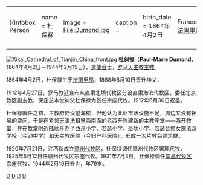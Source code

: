 {|align="right" 
|{{Infobox Person
| name   = 杜保禄<br />{{lang|la|Bishop Paul-Marie Dumond, C.M.}}
| image     = File:Dumond.jpg
| caption  = 
| birth_date  = 1864年4月2日
| birth_place = {{flagicon|France}} [[法蘭西第二帝國|法国]][[里昂|里昂]]
| death_date  = 1944年2月19日
| death_place = {{flagicon|ROC}} [[中華民國_(大陸時期)|中国]][[南昌|南昌]]
| occupation  = 罗马天主教主教
| spouse         = 无
| parents        = 
}}
|-
|}

[[File:Xikai_Cathedral_of_Tianjin_China_front.jpg|thumb]]
'''杜保禄'''（'''Paul-Marie Dumond'''，1864年4月2日－1944年2月19日），[[遣使会|遣使会]]士，[[罗马天主教|罗马天主教]][[主教|主教]]。

1864年4月2日，杜保禄生于[[法国|法国]][[里昂|里昂]]，1888年8月10日晋升神父，

1912年4月27日，罗马教廷宣布从直隶北境代牧区分设直隶海滨代牧区，委任北京教区副主教、保定总本堂神父杜保禄为首任宗座代牧。1912年6月30日祝圣。

杜保禄就任之初，主教府仍设望海楼，但他认为此处市政设施不足，周边又没有拓展的空间，于是在紧邻[[天津法租界|天津法租界]]西南面的老西开兴建新的主教座堂——[[西开教堂|西开教堂]]，并在教堂附近陆续开办了西开小学、若瑟小学、圣功小学、若瑟会修女院法汉学校（今21中学）和天主教医院（今妇产科医院），形成一大片教会建筑群。

1920年7月21日，江西新成立[[赣州教区|赣州代牧区]]，杜保禄调任赣州代牧区署理代牧，1925年5月12日任赣州代牧区宗座代牧。1931年7月3日，杜保禄调任[[南昌教区|南昌代牧区]]宗座代牧，1944年2月19日去世，年79岁。 
{{France-bio-stub}}

[[Category:1864年出生|D]]
[[Category:1944年逝世|D]]
[[Category:在华天主教传教士|D]]
[[Category:法国人|D]]
